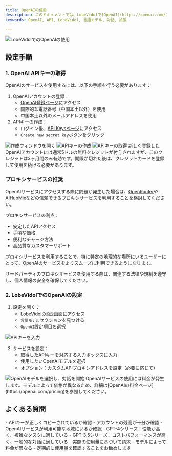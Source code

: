 ```yaml
---
title: OpenAIの使用
description: このドキュメントでは、LobeVidolで[OpenAI](https://openai.com/)のAIモデルサービスを設定し、使用する方法を説明します。OpenAIは、現在最も先進的な言語モデルであるGPT-4およびGPT-3.5シリーズを提供しています。
keywords: OpenAI, API, LobeVidol, 言語モデル, 対話, 拡張

---
```


<Frame>
  <img 
    src="https://oss.vidol.chat/docs/2024/11/14ac82e21ddf26a1c172cdb0027d998c.png"
    alt="LobeVidolでのOpenAIの使用"
  />
</Frame>

## 設定手順

### 1. OpenAI APIキーの取得

OpenAIのサービスを使用するには、以下の手順を行う必要があります：

1. OpenAIアカウントの登録：
   - [OpenAI登録ページ](https://platform.openai.com/signup)にアクセス
   - 国際的な電話番号（中国本土以外）を使用
   - 中国本土以外のメールアドレスを使用
2. APIキーの作成：
   - ログイン後、[API Keysページ](https://platform.openai.com/api-keys)にアクセス
   - `Create new secret key`ボタンをクリック

<Frame>
  <img 
    src="https://oss.vidol.chat/assets/24db23b1e193f3105f42e1c851900597.webp"
    alt="作成ウィンドウを開く"
  />
</Frame>

<Frame>
  <img 
    src="https://oss.vidol.chat/assets/876b70d34bd00241ba0bd5fe9ff76a06.webp"
    alt="APIキーの作成"
  />
</Frame>

<Frame>
  <img 
    src="https://oss.vidol.chat/assets/1f38a1ff0ce00e95f72fbaddac754bbd.webp"
    alt="APIキーの取得"
  />
</Frame>

<Warning>
  新しく登録したOpenAIアカウントには通常5ドルの無料クレジットが付与されますが、このクレジットは3ヶ月間のみ有効です。期限が切れた後は、クレジットカードを登録して使用を続ける必要があります。
</Warning>

### プロキシサービスの推奨

OpenAIサービスにアクセスする際に問題が発生した場合は、[OpenRouter](https://openrouter.ai/)や[AIHubMix](https://aihubmix.com?aff=NBh9)などの信頼できるプロキシサービスを利用することを検討してください。

プロキシサービスの利点：

- 安定したAPIアクセス
- 手頃な価格
- 便利なチャージ方法
- 高品質なカスタマーサポート

プロキシサービスを利用することで、特に特定の地理的な場所にいるユーザーにとって、OpenAIのサービスをよりスムーズに利用できるようになります。

<Warning>
  サードパーティのプロキシサービスを使用する際は、関連する法律や規制を遵守し、個人情報の安全を確保してください。
</Warning>

### 2. LobeVidolでのOpenAIの設定

1. 設定を開く：
   - LobeVidolの`設定`画面にアクセス
   - `言語モデル`セクションを見つける
   - `OpenAI`設定項目を選択

<Frame>
  <img 
    src="https://oss.vidol.chat/docs/2024/11/65be98b535abfdf1de172f90f1f4d087.png"
    alt="APIキーを入力"
  />
</Frame>

2. サービスを設定：
   - 取得したAPIキーを対応する入力ボックスに入力
   - 使用したいOpenAIモデルを選択
   - オプション：カスタムAPIプロキシアドレスを設定（必要に応じて）

<Frame>
  <img 
    src="https://oss.vidol.chat/docs/2024/11/337b8df7091c4a261979de943d1474cf.png"
    alt="OpenAIモデルを選択し、対話を開始"
  />
</Frame>

<Warning>
  OpenAIサービスの使用には料金が発生します。モデルによって価格が異なるため、詳細は[OpenAIの料金ページ](https://openai.com/pricing)を参照してください。
</Warning>

## よくある質問

<Accordion title="APIキーが使用できない？">
  - APIキーが正しくコピーされているか確認
  - アカウントの残高が十分か確認
  - OpenAIサービスが利用可能な地域にいるか確認
</Accordion>

<Accordion title="適切なモデルの選択方法は？">
  - GPT-4シリーズ：性能が高く、複雑なタスクに適している
  - GPT-3.5シリーズ：コストパフォーマンスが高く、一般的な対話に適している
</Accordion>

<Accordion title="請求に関する問題">
  - 実際の使用量に基づいて請求
  - モデルによって料金が異なる
  - 定期的に使用量を確認することをお勧めします
</Accordion>

